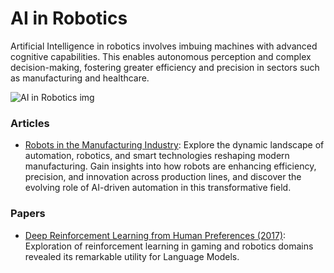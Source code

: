 # AI in Robotics

Artificial Intelligence in robotics involves imbuing machines with advanced cognitive capabilities. This enables autonomous perception and complex decision-making, fostering greater efficiency and precision in sectors such as manufacturing and healthcare.

![AI in Robotics img](/static/img/aiRobotics.png)

 ### Articles

- [Robots in the Manufacturing Industry](https://www.wevolver.com/article/robots-in-the-manufacturing-industry-types-and-applications): Explore the dynamic landscape of automation, robotics, and smart technologies reshaping modern manufacturing. Gain insights into how robots are enhancing efficiency, precision, and innovation across production lines, and discover the evolving role of AI-driven automation in this transformative field.

### Papers

- [Deep Reinforcement Learning from Human Preferences (2017)](https://proceedings.neurips.cc/paper_files/paper/2017/file/d5e2c0adad503c91f91df240d0cd4e49-Paper.pdf): Exploration of reinforcement learning in gaming and robotics domains revealed its remarkable utility for Language Models.